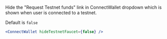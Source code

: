 
Hide the "Request Testnet funds" link in ConnectWallet dropdown which is shown when user is connected to a testnet.

Default is `false`

```jsx
<ConnectWallet hideTestnetFaucet={false} />
```

<DocImage src={OpenFaucetImage} className="border rounded-lg" />
